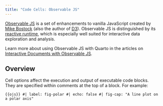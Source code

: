 ```yaml
---
title: "Code Cells: Observable JS"
---
```


[Observable JS](https://observablehq.com/@observablehq/observables-not-javascript) is a set of enhancements to vanilla JavaScript created by [Mike Bostock](https://en.wikipedia.org/wiki/Mike_Bostock) (also the author of [D3](https://d3js.org/)). Observable JS is distinguished by its [reactive runtime](https://github.com/observablehq/runtime), which is especially well suited for interactive data exploration and analysis.

Learn more about using Observable JS with Quarto in the articles on [Interactive Documents with Observable JS](../../interactive/ojs/index.qmd).

## Overview

Cell options affect the execution and output of executable code blocks. They are specified within comments at the top of a block. For example:

``` {{ojs}}
#| label: fig-polar
#| echo: false
#| fig-cap: "A line plot on a polar axis"
```
